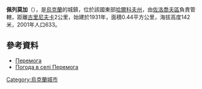 {{coord|50|7|47|N|35|52|36|E|scale:100000_region:UA|display=title}}

'''佩列莫加'''（{{lang-uk|Перемога}}），是[[烏克蘭|烏克蘭]]的城鎮，位於該國東部[[哈爾科夫州|哈爾科夫州]]，由[[佐洛喬夫區_(哈爾科夫州)|佐洛喬夫區]]負責管轄，距離[[古里尼夫卡_(佐洛喬夫區)|古里尼夫卡]]2公里，始建於1931年，面積0.44平方公里，海拔高度142米，2001年人口633。

==參考資料==
* [http://w1.c1.rada.gov.ua/pls/z7502/A005?rdat1=09.01.2009&rf7571=33175 Перемога]{{dead link|date=2017年11月 |bot=InternetArchiveBot |fix-attempted=yes }}
* [http://weather.in.ua/ua/har'kovskaja/19898 Погода в селі Перемога] {{Wayback|url=http://weather.in.ua/ua/har'kovskaja/19898 |date=20200813175906 }}

{{Ukraine-geo-stub}}
[[Category:烏克蘭城市|Category:烏克蘭城市]]